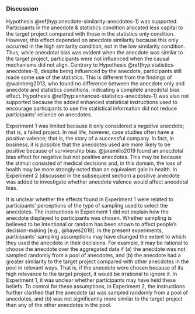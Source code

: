 ### Discussion

Hypothesis \@ref(hyp:anecdote-similarity-anecdotes-1) was supported.
Participants in the anecdote & statistics condition allocated less capital to
the target project compared with those in the statistics only condition.
However, this effect depended on anecdote similarity because this only occurred
in the high similarity condition, not in the low similarity condition. Thus,
while anecdotal bias was evident when the anecdote was similar to the target
project, participants were not influenced when the causal mechanisms did not
align. Contrary to Hypothesis \@ref(hyp:statistics-anecdotes-1), despite being
influenced by the anecdote, participants still made some use of the statistics.
This is different from the findings of @wainberg2013, who found no difference
between the anecdote only and anecdote and statistics conditions, indicating a
complete anecdotal bias effect.
Hypothesis \@ref(hyp:enhanced-statistics-anecdotes-1) was also not supported
because the added enhanced statistical instructions used to encourage
participants to use the statistical information did not reduce participants'
reliance on anecdotes.

Experiment 1 was limited because it only considered a *negative* anecdote; that
is, a failed project. In real life, however, case studies often have a
*positive* valence; that is, the story of a successful company. In fact, in
business, it is possible that the anecdotes used are more likely to be positive
because of survivorship bias. @jaramillo2019 found an anecdotal bias effect for
negative but not positive anecdotes. This may be because the stimuli consisted
of medical decisions and, in this domain, the loss of health may be more
strongly noted than an equivalent gain in health. In Experiment 2 (discussed in
the subsequent section) a positive anecdote was added to investigate whether
anecdote valence would affect anecdotal bias.

It is unclear whether the effects found in Experiment 1 were related to
participants' perceptions of the type of sampling used to select the anecdotes.
The instructions in Experiment 1 did not explain how the anecdote displayed to
participants was chosen. Whether sampling is believed to be intentional or
random has been shown to affect people's decision-making [e.g., @hayes2019]. In
the present experiments, participants' sampling assumptions may have changed the
extent to which they used the anecdote in their decisions. For example, it may
be rational to choose the anecdote over the aggregated data if (a) the anecdote
was not sampled randomly from a pool of anecdotes, and (b) the anecdote had a
greater similarity to the target project compared with other anecdotes in the
pool in relevant ways. That is, if the anecdote were chosen because of its high
relevance to the target project, it would be irrational to ignore it. In
Experiment 1, it was unclear whether participants may have held these beliefs.
To control for these assumptions, in Experiment 2, the instructions further
clarified that the anecdote (a) was sampled randomly from a pool of anecdotes,
and (b) was not significantly more similar to the target project than any of the
other anecdotes in the pool.

